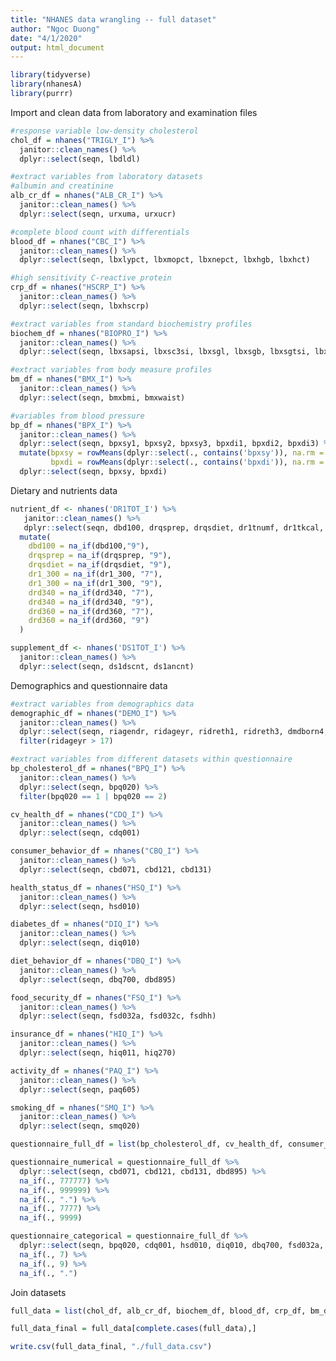 ```yaml
---
title: "NHANES data wrangling -- full dataset"
author: "Ngoc Duong"
date: "4/1/2020"
output: html_document
---
```


```r
library(tidyverse)
library(nhanesA)
library(purrr)
```

Import and clean data from laboratory and examination files
```r
#response variable low-density cholesterol
chol_df = nhanes("TRIGLY_I") %>% 
  janitor::clean_names() %>% 
  dplyr::select(seqn, lbdldl) 

#extract variables from laboratory datasets
#albumin and creatinine
alb_cr_df = nhanes("ALB_CR_I") %>% 
  janitor::clean_names() %>% 
  dplyr::select(seqn, urxuma, urxucr) 

#complete blood count with differentials
blood_df = nhanes("CBC_I") %>% 
  janitor::clean_names() %>% 
  dplyr::select(seqn, lbxlypct, lbxmopct, lbxnepct, lbxhgb, lbxhct) 

#high sensitivity C-reactive protein
crp_df = nhanes("HSCRP_I") %>% 
  janitor::clean_names() %>% 
  dplyr::select(seqn, lbxhscrp) 

#extract variables from standard biochemistry profiles
biochem_df = nhanes("BIOPRO_I") %>% 
  janitor::clean_names() %>% 
  dplyr::select(seqn, lbxsapsi, lbxsc3si, lbxsgl, lbxsgb, lbxsgtsi, lbxsldsi, lbxsph, lbxsksi, lbxstb, lbxsua) 

#extract variables from body measure profiles
bm_df = nhanes("BMX_I") %>% 
  janitor::clean_names() %>% 
  dplyr::select(seqn, bmxbmi, bmxwaist)

#variables from blood pressure
bp_df = nhanes("BPX_I") %>% 
  janitor::clean_names() %>% 
  dplyr::select(seqn, bpxsy1, bpxsy2, bpxsy3, bpxdi1, bpxdi2, bpxdi3) %>%
  mutate(bpxsy = rowMeans(dplyr::select(., contains('bpxsy')), na.rm = TRUE),
         bpxdi = rowMeans(dplyr::select(., contains('bpxdi')), na.rm = TRUE)) %>% 
  dplyr::select(seqn, bpxsy, bpxdi)
```

Dietary and nutrients data
```r
nutrient_df <- nhanes('DR1TOT_I') %>% 
   janitor::clean_names() %>% 
   dplyr::select(seqn, dbd100, drqsprep, drqsdiet, dr1tnumf, dr1tkcal, dr1tprot, dr1tcarb, dr1tsugr, dr1tfibe, dr1ttfat, dr1tcaff, dr1talco, dr1_300, dr1_320z, dr1_320z, drd340, drd360) %>% 
  mutate(
    dbd100 = na_if(dbd100,"9"), 
    drqsprep = na_if(drqsprep, "9"),
    drqsdiet = na_if(drqsdiet, "9"), 
    dr1_300 = na_if(dr1_300, "7"),
    dr1_300 = na_if(dr1_300, "9"), 
    drd340 = na_if(drd340, "7"),
    drd340 = na_if(drd340, "9"),
    drd360 = na_if(drd360, "7"),
    drd360 = na_if(drd360, "9")
  )

supplement_df <- nhanes('DS1TOT_I') %>% 
  janitor::clean_names() %>% 
  dplyr::select(seqn, ds1dscnt, ds1ancnt)
```

Demographics and questionnaire data 
```r
#extract variables from demographics data
demographic_df = nhanes("DEMO_I") %>% 
  janitor::clean_names() %>% 
  dplyr::select(seqn, riagendr, ridageyr, ridreth1, ridreth3, dmdborn4, dmdeduc3, dmdeduc2, indfmpir) %>% 
  filter(ridageyr > 17)

#extract variables from different datasets within questionnaire
bp_cholesterol_df = nhanes("BPQ_I") %>% 
  janitor::clean_names() %>% 
  dplyr::select(seqn, bpq020) %>% 
  filter(bpq020 == 1 | bpq020 == 2)

cv_health_df = nhanes("CDQ_I") %>% 
  janitor::clean_names() %>% 
  dplyr::select(seqn, cdq001)

consumer_behavior_df = nhanes("CBQ_I") %>% 
  janitor::clean_names() %>% 
  dplyr::select(seqn, cbd071, cbd121, cbd131)

health_status_df = nhanes("HSQ_I") %>% 
  janitor::clean_names() %>% 
  dplyr::select(seqn, hsd010)

diabetes_df = nhanes("DIQ_I") %>% 
  janitor::clean_names() %>% 
  dplyr::select(seqn, diq010)

diet_behavior_df = nhanes("DBQ_I") %>% 
  janitor::clean_names() %>% 
  dplyr::select(seqn, dbq700, dbd895)

food_security_df = nhanes("FSQ_I") %>% 
  janitor::clean_names() %>% 
  dplyr::select(seqn, fsd032a, fsd032c, fsdhh)

insurance_df = nhanes("HIQ_I") %>% 
  janitor::clean_names() %>% 
  dplyr::select(seqn, hiq011, hiq270)

activity_df = nhanes("PAQ_I") %>% 
  janitor::clean_names() %>% 
  dplyr::select(seqn, paq605)

smoking_df = nhanes("SMQ_I") %>% 
  janitor::clean_names() %>% 
  dplyr::select(seqn, smq020)

questionnaire_full_df = list(bp_cholesterol_df, cv_health_df, consumer_behavior_df, health_status_df, diabetes_df, diet_behavior_df, food_security_df, insurance_df, activity_df, smoking_df) %>% reduce(full_join, by = "seqn") 

questionnaire_numerical = questionnaire_full_df %>% 
  dplyr::select(seqn, cbd071, cbd121, cbd131, dbd895) %>% 
  na_if(., 777777) %>% 
  na_if(., 999999) %>% 
  na_if(., ".") %>% 
  na_if(., 7777) %>% 
  na_if(., 9999)

questionnaire_categorical = questionnaire_full_df %>% 
  dplyr::select(seqn, bpq020, cdq001, hsd010, diq010, dbq700, fsd032a, fsd032c, fsdhh, hiq270, paq605, smq020) %>% 
  na_if(., 7) %>% 
  na_if(., 9) %>% 
  na_if(., ".")
```

Join datasets
```r
full_data = list(chol_df, alb_cr_df, biochem_df, blood_df, crp_df, bm_df, bp_df, nutrient_df, supplement_df, questionnaire_numerical, questionnaire_categorical) %>% reduce(full_join, by = "seqn")

full_data_final = full_data[complete.cases(full_data),]

write.csv(full_data_final, "./full_data.csv")
```


